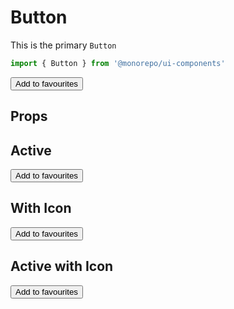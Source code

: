 

<Meta title="Components/Button" component={Button} />

# Button

This is the primary `Button`

```jsx
import { Button } from '@monorepo/ui-components'
```

<Preview withSource="open">
  <Story name="Primary">
    <Button>Add to favourites</Button>
  </Story>
</Preview>

## Props

<Props of={Button} />

## Active

<Preview withSource="open">
  <Story name="Active">
    <Button active>Add to favourites</Button>
  </Story>
</Preview>

## With Icon

<Preview withSource="open">
  <Story name="WithIcon">
    <Button icon={IconHeartWhite}>Add to favourites</Button>
  </Story>
</Preview>

## Active with Icon

<Preview withSource="open">
  <Story name="ActiveWithIcon">
    <Button active icon={IconHeartFull}>Add to favourites</Button>
  </Story>
</Preview>
